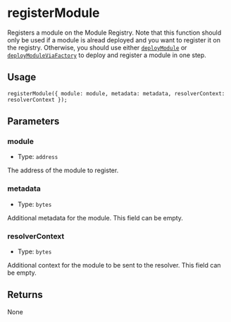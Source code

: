 # registerModule

Registers a module on the Module Registry. Note that this function should only be used if a module is alread deployed and you want to register it on the registry. Otherwise, you should use either [`deployModule`](/modulekit/deploy/core/deployModule) or [`deployModuleViaFactory`](/modulekit/deploy/core/deployModuleViaFactory) to deploy and register a module in one step.

## Usage

```solidity copy
registerModule({ module: module, metadata: metadata, resolverContext: resolverContext });
```

## Parameters

### module

- Type: `address`

The address of the module to register.

### metadata

- Type: `bytes`

Additional metadata for the module. This field can be empty.

### resolverContext

- Type: `bytes`

Additional context for the module to be sent to the resolver. This field can be empty.

## Returns

None
